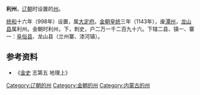 '''利州'''，[[辽朝|辽朝]]时设置的[[州|州]]。

[[统和|统和]]十六年（998年）设置，属[[大定府_(辽朝)|大定府]]。[[金朝|金朝]][[皇統|皇统]]三年（1143年），废[[潭州_(辽朝)|潭州]]，[[龙山县|龙山县]]属利州。金朝时利州，下，刺史，户二万一千二百九十六。下辖二县、镇一、寨一：[[阜俗县|阜俗县]]、龙山县（兰州寨、漆河镇）。

== 参考资料 ==
*《[[金史|金史]] 志第五 地理上》

{{金朝行政区划|nocat}}
{{DEFAULTSORT:L}}
[[Category:辽朝的州|Category:辽朝的州]]
[[Category:金朝的州|Category:金朝的州]]
[[Category:内蒙古的州|Category:内蒙古的州]]